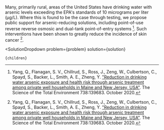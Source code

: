 

Many, primarily rural, areas of the United States have drinking water with arsenic levels exceeding the EPA's standards of 10 micrograms per liter (μg/L). Where this is found to be the case through testing, we propose public support for arsenic-reducing solutions, including point-of-use reverse reverse osmosic and dual-tank point-of-entry systems [^"1"]. Such interventions have been shown to greatly reduce the incidence of skin cancer [^"1"].

[^"1"]: Yang, Q., Flanagan, S. V., Chillrud, S., Ross, J., Zeng, W., Culbertson, C., Spayd, S., Backer, L., Smith, A. E., Zheng, Y. ["Reduction in drinking water arsenic exposure and health risk through arsenic treatment among private well households in Maine and New Jersey, USA"](https://pubmed.ncbi.nlm.nih.gov/32535281/). The Science of the Total Environment 738:139683. October 2020.

  <SolutionDropdown 
    problem={problem} 
    solution={solution}
  >
    {children}
  </SolutionDropdown>